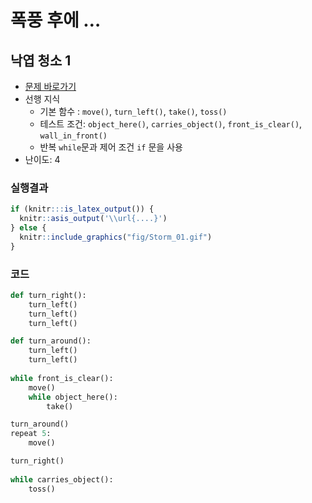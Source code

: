 # 폭풍 후에 ... {#storm}

## 낙엽 청소 1 {#storm-01}

- [문제 바로가기](https://reeborg.ca/reeborg.html?lang=ko-en&mode=python&menu=worlds%2Fmenus%2Freeborg_intro_en.json&name=Storm%201&url=worlds%2Ftutorial_en%2Fstorm1.json)
- 선행 지식
    - 기본 함수 : `move()`, `turn_left()`, `take()`, `toss()`
    - 테스트 조건: `object_here()`, `carries_object()`, `front_is_clear()`, `wall_in_front()`
    - 반복 `while`문과 제어 조건 `if` 문을 사용
- 난이도: 4


::: {.row}
::: {.col-md-6}
### 실행결과

```r
if (knitr:::is_latex_output()) {
  knitr::asis_output('\\url{....}')
} else {
  knitr::include_graphics("fig/Storm_01.gif")
}
```
:::

::: {.col-md-6}
### 코드

```python
def turn_right():
    turn_left()
    turn_left()
    turn_left()

def turn_around():
    turn_left()
    turn_left()
    
while front_is_clear():
    move()
    while object_here():
        take()

turn_around()
repeat 5:
    move()

turn_right()    
    
while carries_object():
    toss() 

```
:::
:::





